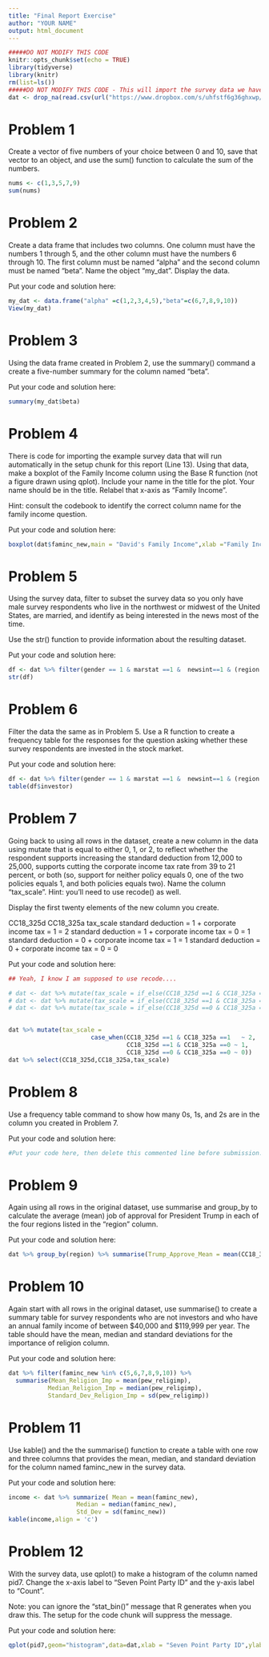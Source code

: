```yaml
---
title: "Final Report Exercise"
author: "YOUR NAME"
output: html_document
---
```


```r
#####DO NOT MODIFY THIS CODE
knitr::opts_chunk$set(echo = TRUE)
library(tidyverse)
library(knitr)
rm(list=ls())
#####DO NOT MODIFY THIS CODE - This will import the survey data we have been working with in this course.
dat <- drop_na(read.csv(url("https://www.dropbox.com/s/uhfstf6g36ghxwp/cces_sample_coursera.csv?raw=1")))
```

# Problem 1 

Create a vector of five numbers of your choice between 0 and 10, save that vector to an object, and use the sum() function to calculate the sum of the numbers.

```r
nums <- c(1,3,5,7,9)
sum(nums)
```

# Problem 2

Create a data frame that includes two columns. One column must have the numbers 1 through 5, and the other column must have the numbers 6 through 10. The first column must be named "alpha" and the second column must be named "beta". Name the object "my_dat". Display the data.

Put your code and solution here:

```r
my_dat <- data.frame("alpha" =c(1,2,3,4,5),"beta"=c(6,7,8,9,10))
View(my_dat)
```

# Problem 3 

Using the data frame created in Problem 2, use the summary() command a create a five-number summary for the column named "beta".

Put your code and solution here:

```r
summary(my_dat$beta)
```

# Problem 4

There is code for importing the example survey data that will run automatically in the setup chunk for this report (Line 13). Using that data, make a boxplot of the Family Income column using the Base R function (not a figure drawn using qplot). Include your name in the title for the plot. Your name should be in the title. Relabel that x-axis as "Family Income".

Hint: consult the codebook to identify the correct column name for the family income question.

Put your code and solution here:

```r
boxplot(dat$faminc_new,main = "David's Family Income",xlab ="Family Income")
```

# Problem 5

Using the survey data, filter to subset the survey data so you only have male survey respondents who live in the northwest or midwest of the United States, are married, and identify as being interested in the news most of the time. 

Use the str() function to provide information about the resulting dataset.

Put your code and solution here:
 
```r
df <- dat %>% filter(gender == 1 & marstat ==1 &  newsint==1 & (region ==1 | region ==2))
str(df)
```

# Problem 6

Filter the data the same as in Problem 5. Use a R function to create a frequency table for the responses for the question asking whether these survey respondents are invested in the stock market. 

Put your code and solution here:

```r
df <- dat %>% filter(gender == 1 & marstat ==1 &  newsint==1 & (region ==1 | region ==2))
table(df$investor)
``` 

# Problem 7

Going back to using all rows in the dataset, create a new column in the data using mutate that is equal to either 0, 1, or 2, to reflect whether the respondent supports increasing the standard deduction from 12,000 to 25,000, supports cutting the corporate income tax rate from 39 to 21 percent, or both (so, support for neither policy equals 0, one of the two policies equals 1, and both policies equals two). Name the column "tax_scale". Hint: you'll need to use recode() as well.
 
Display the first twenty elements of the new column you create.

CC18_325d                 CC18_325a                   tax_scale
standard deduction = 1 +  corporate income tax = 1  = 2
standard deduction = 1 +  corporate income tax = 0  = 1
standard deduction = 0 +  corporate income tax = 1  = 1
standard deduction = 0 +  corporate income tax = 0  = 0

Put your code and solution here:

```r
## Yeah, I know I am supposed to use recode....

# dat <- dat %>% mutate(tax_scale = if_else(CC18_325d ==1 & CC18_325a ==1,2,0))
# dat <- dat %>% mutate(tax_scale = if_else(CC18_325d ==1 & CC18_325a ==0,1,0))
# dat <- dat %>% mutate(tax_scale = if_else(CC18_325d ==0 & CC18_325a ==0,0,0))
 

dat %>% mutate(tax_scale = 
                       case_when(CC18_325d ==1 & CC18_325a ==1   ~ 2, 
                                 CC18_325d ==1 & CC18_325a ==0 ~ 1, 
                                 CC18_325d ==0 & CC18_325a ==0 ~ 0))
dat %>% select(CC18_325d,CC18_325a,tax_scale)
```

# Problem 8

Use a frequency table command to show how many 0s, 1s, and 2s are in the column you created in Problem 7.

Put your code and solution here:

```r
#Put your code here, then delete this commented line before submission. Don't modify the setup code for this chunk - you want your code and output to both display.
```

# Problem 9

Again using all rows in the original dataset, use summarise and group_by to calculate the average (mean) job of approval for President Trump in each of the four regions listed in the "region" column.

Put your code and solution here:
 
```r
dat %>% group_by(region) %>% summarise(Trump_Approve_Mean = mean(CC18_308a))

```
 
# Problem 10

Again start with all rows in the original dataset, use summarise() to create a summary table for survey respondents who  are not investors and who have an annual family income of between $40,000 and $119,999 per year. The table should have the mean, median and standard deviations for the importance of religion column.

Put your code and solution here:

```r

dat %>% filter(faminc_new %in% c(5,6,7,8,9,10)) %>% 
  summarise(Mean_Religion_Imp = mean(pew_religimp),
           Median_Religion_Imp = median(pew_religimp),
           Standard_Dev_Religion_Imp = sd(pew_religimp))

```

# Problem 11

Use kable() and the the summarise() function to create a table with one row and three columns that provides the mean, median, and standard deviation for the column named faminc_new in the survey data.

Put your code and solution here:

```r
income <- dat %>% summarize( Mean = mean(faminc_new),
                   Median = median(faminc_new),
                   Std_Dev = sd(faminc_new))
kable(income,align = 'c')
```

# Problem 12

With the survey data, use qplot() to make a histogram of the column named pid7. Change the x-axis label to "Seven Point Party ID" and the y-axis label to "Count".

Note: you can ignore the "stat_bin()" message that R generates when you draw this. The setup for the code chunk will suppress the message.

Put your code and solution here:

```r
qplot(pid7,geom="histogram",data=dat,xlab = "Seven Point Party ID",ylab="Count")
```
